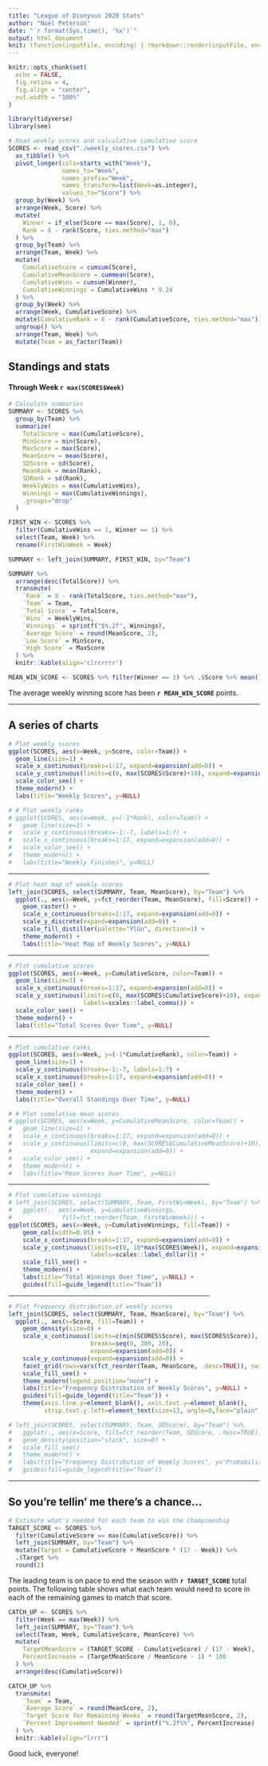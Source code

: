 ```yaml
---
title: "League of Dionysus 2020 Stats"
author: "Noel Peterson"
date: "`r format(Sys.time(), '%x')`"
output: html_document
knit: (function(inputFile, encoding) { rmarkdown::render(inputFile, encoding = encoding, output_file = file.path(dirname(inputFile), 'index.html')) })
---
```


```r
knitr::opts_chunk$set(
  echo = FALSE,
  fig.retina = 4,
  fig.align = "center",
  out.width = "100%"
)

library(tidyverse)
library(see)
```

```r
# Read weekly scores and calculative cumulative score
SCORES <- read_csv("./weekly_scores.csv") %>%
  as_tibble() %>%
  pivot_longer(cols=starts_with("Week"),
               names_to="Week",
               names_prefix="Week",
               names_transform=list(Week=as.integer),
               values_to="Score") %>%
  group_by(Week) %>%
  arrange(Week, Score) %>%
  mutate(
    Winner = if_else(Score == max(Score), 1, 0),
    Rank = 8 - rank(Score, ties.method="max")
  ) %>%
  group_by(Team) %>%
  arrange(Team, Week) %>%
  mutate(
    CumulativeScore = cumsum(Score),
    CumulativeMeanScore = cummean(Score),
    CumulativeWins = cumsum(Winner),
    CumulativeWinnings = CumulativeWins * 9.24
  ) %>%
  group_by(Week) %>%
  arrange(Week, CumulativeScore) %>%
  mutate(CumulativeRank = 8 - rank(CumulativeScore, ties.method="max")) %>%
  ungroup() %>%
  arrange(Team, Week) %>%
  mutate(Team = as_factor(Team))
```


## Standings and stats
#### Through Week `r max(SCORES$Week)`

```r
# Calculate summaries
SUMMARY <- SCORES %>%
  group_by(Team) %>%
  summarize(
    TotalScore = max(CumulativeScore),
    MinScore = min(Score),
    MaxScore = max(Score),
    MeanScore = mean(Score),
    SDScore = sd(Score),
    MeanRank = mean(Rank),
    SDRank = sd(Rank),
    WeeklyWins = max(CumulativeWins),
    Winnings = max(CumulativeWinnings),
    .groups="drop"
  )

FIRST_WIN <- SCORES %>%
  filter(CumulativeWins == 1, Winner == 1) %>%
  select(Team, Week) %>%
  rename(FirstWinWeek = Week)

SUMMARY <- left_join(SUMMARY, FIRST_WIN, by="Team")

SUMMARY %>%
  arrange(desc(TotalScore)) %>%
  transmute(
    `Rank` = 8 - rank(TotalScore, ties.method="max"),
    `Team` = Team,
    `Total Score` = TotalScore,
    `Wins` = WeeklyWins,
    `Winnings` = sprintf("$%.2f", Winnings),
    `Average Score` = round(MeanScore, 2),
    `Low Score` = MinScore,
    `High Score` = MaxScore
  ) %>%
  knitr::kable(align='clrcrrrr')

MEAN_WIN_SCORE <- SCORES %>% filter(Winner == 1) %>% .$Score %>% mean() %>% round(2)
```

The average weekly winning score has been **`r MEAN_WIN_SCORE`** points.

<hr>

## A series of charts

```r
# Plot weekly scores
ggplot(SCORES, aes(x=Week, y=Score, color=Team)) +
  geom_line(size=1) +
  scale_x_continuous(breaks=1:17, expand=expansion(add=0)) +
  scale_y_continuous(limits=c(0, max(SCORES$Score)+10), expand=expansion(add=0)) +
  scale_color_see() +
  theme_modern() +
  labs(title="Weekly Scores", y=NULL)

# # Plot weekly ranks
# ggplot(SCORES, aes(x=Week, y=(-1*Rank), color=Team)) +
#   geom_line(size=1) +
#   scale_y_continuous(breaks=-1:-7, labels=1:7) +
#   scale_x_continuous(breaks=1:17, expand=expansion(add=0)) +
#   scale_color_see() +
#   theme_modern() +
#   labs(title="Weekly Finishes", y=NULL)
```

<hr style="width: 80%; height: 1px; background-image: linear-gradient(to right, rgba(0,0,0,0), rgba(0,0,0,0.25), rgba(0,0,0,0));">

```r
# Plot heat map of weekly scores
left_join(SCORES, select(SUMMARY, Team, MeanScore), by="Team") %>%
  ggplot(., aes(x=Week, y=fct_reorder(Team, MeanScore), fill=Score)) +
    geom_raster() +
    scale_x_continuous(breaks=1:17, expand=expansion(add=0)) +
    scale_y_discrete(expand=expansion(add=0)) +
    scale_fill_distiller(palette="YlGn", direction=1) +
    theme_modern() +
    labs(title="Heat Map of Weekly Scores", y=NULL)
```

<hr style="width: 80%; height: 1px; background-image: linear-gradient(to right, rgba(0,0,0,0), rgba(0,0,0,0.25), rgba(0,0,0,0));">

```r
# Plot cumulative scores
ggplot(SCORES, aes(x=Week, y=CumulativeScore, color=Team)) +
  geom_line(size=1) +
  scale_x_continuous(breaks=1:17, expand=expansion(add=0)) +
  scale_y_continuous(limits=c(0, max(SCORES$CumulativeScore)+10), expand=expansion(add=0),
                     labels=scales::label_comma()) +
  scale_color_see() +
  theme_modern() +
  labs(title="Total Scores Over Time", y=NULL)
```

<hr style="width: 80%; height: 1px; background-image: linear-gradient(to right, rgba(0,0,0,0), rgba(0,0,0,0.25), rgba(0,0,0,0));">

```r
# Plot cumulative ranks
ggplot(SCORES, aes(x=Week, y=(-1*CumulativeRank), color=Team)) +
  geom_line(size=1) +
  scale_y_continuous(breaks=-1:-7, labels=1:7) +
  scale_x_continuous(breaks=1:17, expand=expansion(add=0)) +
  scale_color_see() +
  theme_modern() +
  labs(title="Overall Standings Over Time", y=NULL)

# # Plot cumulative mean scores
# ggplot(SCORES, aes(x=Week, y=CumulativeMeanScore, color=Team)) +
#   geom_line(size=1) +
#   scale_x_continuous(breaks=1:17, expand=expansion(add=0)) +
#   scale_y_continuous(limits=c(0, max(SCORES$CumulativeMeanScore)+10),
#                      expand=expansion(add=0)) +
#   scale_color_see() +
#   theme_modern() +
#   labs(title="Mean Scores Over Time", y=NULL)
```

<hr style="width: 80%; height: 1px; background-image: linear-gradient(to right, rgba(0,0,0,0), rgba(0,0,0,0.25), rgba(0,0,0,0));">

```r
# Plot cumulative winnings
# left_join(SCORES, select(SUMMARY, Team, FirstWinWeek), by="Team") %>%
#   ggplot(., aes(x=Week, y=CumulativeWinnings,
#              fill=fct_reorder(Team, FirstWinWeek))) +
ggplot(SCORES, aes(x=Week, y=CumulativeWinnings, fill=Team)) +
    geom_col(width=0.95) +
    scale_x_continuous(breaks=1:17, expand=expansion(add=0)) +
    scale_y_continuous(limits=c(0, 10*max(SCORES$Week)), expand=expansion(add=0),
                       labels=scales::label_dollar()) +
    scale_fill_see() +
    theme_modern() +
    labs(title="Total Winnings Over Time", y=NULL) +
    guides(fill=guide_legend(title="Team"))
```

<hr style="width: 80%; height: 1px; background-image: linear-gradient(to right, rgba(0,0,0,0), rgba(0,0,0,0.25), rgba(0,0,0,0));">

```r
# Plot frequency distribution of weekly scores
left_join(SCORES, select(SUMMARY, Team, MeanScore), by="Team") %>%
  ggplot(., aes(x=Score, fill=Team)) +
    geom_density(size=0) +
    scale_x_continuous(limits=c(min(SCORES$Score), max(SCORES$Score)),
                       breaks=seq(0, 300, 20),
                       expand=expansion(add=0)) +
    scale_y_continuous(expand=expansion(add=0)) +
    facet_grid(rows=vars(fct_reorder(Team, MeanScore, .desc=TRUE)), switch="y") +
    scale_fill_see() +
    theme_modern(legend.position="none") +
    labs(title="Frequency Distribution of Weekly Scores", y=NULL) +
    guides(fill=guide_legend(title="Team")) +
    theme(axis.line.y=element_blank(), axis.text.y=element_blank(),
          strip.text.y.left=element_text(size=13, angle=0,face="plain", hjust=1))

# left_join(SCORES, select(SUMMARY, Team, SDScore), by="Team") %>%
#   ggplot(., aes(x=Score, fill=fct_reorder(Team, SDScore, .desc=TRUE))) +
#   geom_density(position="stack", size=0) +
#   scale_fill_see()
#   theme_modern() +
#   labs(title="Frequency Distribution of Weekly Scores", y="Probability") +
#   guides(fill=guide_legend(title="Team"))
```

<hr>

## So you're tellin' me there's a chance...

```r
# Estimate what's needed for each team to win the Championship
TARGET_SCORE <- SCORES %>%
  filter(CumulativeScore == max(CumulativeScore)) %>%
  left_join(SUMMARY, by="Team") %>%
  mutate(Target = CumulativeScore + MeanScore * (17 - Week)) %>%
  .$Target %>%
  round(2)
```

The leading team is on pace to end the season with **`r TARGET_SCORE`** total points. The following table shows what each team would need to score in each of the remaining games to match that score.

```r
CATCH_UP <- SCORES %>%
  filter(Week == max(Week)) %>%
  left_join(SUMMARY, by="Team") %>%
  select(Team, Week, CumulativeScore, MeanScore) %>%
  mutate(
    TargetMeanScore = (TARGET_SCORE - CumulativeScore) / (17 - Week),
    PercentIncrease = (TargetMeanScore / MeanScore - 1) * 100
  ) %>%
  arrange(desc(CumulativeScore))

CATCH_UP %>%
  transmute(
    `Team` = Team,
    `Average Score` = round(MeanScore, 2),
    `Target Score for Remaining Weeks` = round(TargetMeanScore, 2),
    `Percent Improvement Needed` = sprintf("%.2f%%", PercentIncrease)
  ) %>%
  knitr::kable(align="lrrr")
```

Good luck, everyone!
